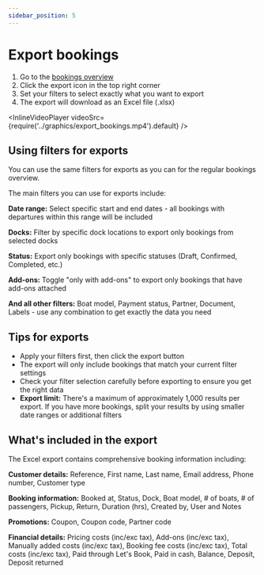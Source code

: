 ```yaml
---
sidebar_position: 5
---
```



# Export bookings

1. Go to the [bookings overview](https://dashboard.letsbook.app/bookings)
2. Click the export icon in the top right corner
3. Set your filters to select exactly what you want to export
4. The export will download as an Excel file (.xlsx)

<InlineVideoPlayer
    videoSrc={require('../graphics/export_bookings.mp4').default}
/>

## Using filters for exports

You can use the same filters for exports as you can for the regular bookings overview.

The main filters you can use for exports include:

**Date range:** Select specific start and end dates - all bookings with departures within this range will be included

**Docks:** Filter by specific dock locations to export only bookings from selected docks

**Status:** Export only bookings with specific statuses (Draft, Confirmed, Completed, etc.)

**Add-ons:** Toggle "only with add-ons" to export only bookings that have add-ons attached

**And all other filters:** Boat model, Payment status, Partner, Document, Labels - use any combination to get exactly the data you need

## Tips for exports

- Apply your filters first, then click the export button
- The export will only include bookings that match your current filter settings
- Check your filter selection carefully before exporting to ensure you get the right data
- **Export limit:** There's a maximum of approximately 1,000 results per export. If you have more bookings, split your results by using smaller date ranges or additional filters

## What's included in the export

The Excel export contains comprehensive booking information including:

**Customer details:** Reference, First name, Last name, Email address, Phone number, Customer type

**Booking information:** Booked at, Status, Dock, Boat model, # of boats, # of passengers, Pickup, Return, Duration (hrs), Created by, User and Notes

**Promotions:** Coupon, Coupon code, Partner code

**Financial details:** Pricing costs (inc/exc tax), Add-ons (inc/exc tax), Manually added costs (inc/exc tax), Booking fee costs (inc/exc tax), Total costs (inc/exc tax), Paid through Let's Book, Paid in cash, Balance, Deposit, Deposit returned
